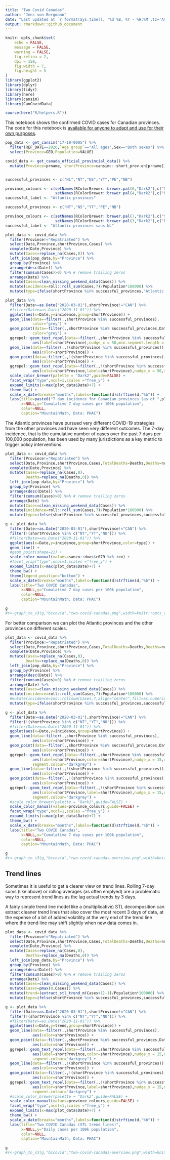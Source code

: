 ```yaml
---
title: "Two Covid Canadas"
author: "Jens von Bergmann"
date: "Last updated at `r format(Sys.time(), '%d %B, %Y - %H:%M',tz='America/Vancouver')`"
output: rmarkdown::github_document
---
```


```r
knitr::opts_chunk$set(
	echo = FALSE,
	message = FALSE,
	warning = FALSE,
	fig.retina = 2,
	dpi = 150,
	fig.width = 7,
	fig.height = 5
) 
library(ggplot2)
library(dplyr)
library(tidyr)
library(here)
library(cansim)
library(CanCovidData)

source(here("R/helpers.R"))
```

This notebook shows the confirmed COVID cases for Canadian provinces. The code for this notebook is [available for anyone to adapt and use for their own purposes](https://github.com/mountainMath/BCCovidSnippets/blob/main/two_covid_canadas.Rmd).

```r
pop_data <- get_cansim("17-10-0005") %>%
  filter(REF_DATE==2020,`Age group`=="All ages",Sex=="Both sexes") %>%
  select(Province=GEO,Population=VALUE)

covid_data <- get_canada_official_provincial_data() %>%
  mutate(Province=prname, shortProvince=cansim:::short_prov.en[prname])


successful_provinces <- c("NL","NT","NS","YT","PE","NB")

province_colours <- c(setNames(RColorBrewer::brewer.pal(6,"Dark2"),c("SK","AB","BC","MB","ON","QC")),
                      setNames(RColorBrewer::brewer.pal(4,"Dark2"),c("NL","NS","PE","NB")))
successful_label <- "Atlantic provinces"

successful_provinces <- c("NT","NS","YT","PE","NB")

province_colours <- c(setNames(RColorBrewer::brewer.pal(7,"Dark2"),c("SK","AB","BC","MB","ON","QC","NS")),
                      setNames(RColorBrewer::brewer.pal(3,"Dark2"),c("NL","PE","NB")))
successful_label <- "Atlantic provinces sans NL"
```

```r

plot_data <- covid_data %>% 
  filter(Province!="Repatriated") %>%
  select(Date,Province,shortProvince,Cases) %>%
  complete(Date,Province) %>%
  mutate(Cases=replace_na(Cases,0)) %>%
  left_join(pop_data,by="Province") %>%
  group_by(Province) %>%
  arrange(desc(Date)) %>%
  filter(cumsum(Cases)>0) %>% # remove trailing zeros
  arrange(Date) %>%
  mutate(Cases=clean_missing_weekend_data(Cases)) %>%
  mutate(incidence=roll::roll_sum(Cases,7)/Population*100000) %>%
  mutate(type=ifelse(shortProvince %in% successful_provinces,"Atlantic bubble & Territories","Rest of Canada"))

plot_data %>%
  filter(Date>=as.Date("2020-03-01"),shortProvince!="CAN") %>%
  #filter(Date>=as.Date("2020-11-01")) %>%
  ggplot(aes(x=Date,y=incidence,group=shortProvince)) +
  geom_line(data=~filter(.,shortProvince %in% successful_provinces),
            color="grey") +
  geom_point(data=~filter(.,shortProvince %in% successful_provinces,Date==max(Date)),
            color="grey") +
  ggrepel::geom_text_repel(data=~filter(.,shortProvince %in% successful_provinces,Date==max(Date)),
            aes(label=shortProvince),nudge_x = 50,min.segment.length = 0,color="grey",direction="y") +
  geom_line(data=~filter(.,!(shortProvince %in% successful_provinces)),
            aes(color=shortProvince)) +
  geom_point(data=~filter(.,!(shortProvince %in% successful_provinces),Date==max(Date)),
            aes(color=shortProvince)) +
  ggrepel::geom_text_repel(data=~filter(.,!(shortProvince %in% successful_provinces),Date==max(Date)),
            aes(color=shortProvince,label=shortProvince),nudge_x = 50,min.segment.length = 0,direction="y") +
  scale_color_brewer(palette = "Dark2",guide=FALSE) +
  facet_wrap("type",ncol=1,scales ="free_y") +
  expand_limits(x=max(plot_data$Date)+7) +
  theme_bw() +
  scale_x_date(breaks="months",labels=function(d)strftime(d,"%b")) +
  labs(title=paste0("7 day incidence for Canadian provinces (as of ",plot_data$Date %>% last,")"),
       x=NULL,y="Cumulative 7 day cases per 100k population",
       color=NULL,
       caption="MountainMath, Data: PHAC")
```

The Atlantic provinces have pursued very different COVID-19 strategies from the other provinces and have seen very different outcomes. The 7-day incidence, that is the cumulative number of cases over the past 7 days per 100,000 population, has been used by many jurisdictions as a key metric to trigger policy interventions.

```r

plot_data <- covid_data %>% 
  filter(Province!="Repatriated") %>%
  select(Date,Province,shortProvince,Cases,TotalDeaths=Deaths,Deaths=numdeathstoday) %>%
  complete(Date,Province) %>%
  mutate(Cases=replace_na(Cases,0),
         Deaths=replace_na(Deaths,0)) %>%
  left_join(pop_data,by="Province") %>%
  group_by(Province) %>%
  arrange(desc(Date)) %>%
  filter(cumsum(Cases)>0) %>% # remove trailing zeros
  arrange(Date) %>%
  mutate(Cases=clean_missing_weekend_data(Cases)) %>%
  mutate(incidence=roll::roll_sum(Cases,7)/Population*100000) %>%
  mutate(type=ifelse(shortProvince %in% successful_provinces,successful_label,"Other provinces"))

g <- plot_data %>%
  filter(Date>=as.Date("2020-03-01"),shortProvince!="CAN") %>%
  filter(!(shortProvince %in% c("NT","YT","NU"))) %>%
  #filter(Date>=as.Date("2020-11-01")) %>%
  ggplot(aes(x=Date,y=incidence,group=shortProvince,color=type)) +
  geom_line() +
  #geom_point(shape=21) +
  scale_color_manual(values=sanzo::duos$c079 %>% rev) +
  #facet_wrap("type",ncol=1,scales ="free_y") +
  expand_limits(x=max(plot_data$Date)+7) +
  theme_bw() +
  theme(legend.position="bottom") +
  scale_x_date(breaks="months",labels=function(d)strftime(d,"%b")) +
  labs(title="Two COVID Canadas",
       x=NULL,y="Cumulative 7 day cases per 100k population",
       color=NULL,
       caption="MountainMath, Data: PHAC")

g
#r<-graph_to_s3(g,"bccovid","two-covid-canadas.png",width=knitr::opts_chunk$get('fig.width'),height=knitr::opts_chunk$get('fig.height'))
```

For better comparison we can plot the Atlantic provinces and the other provinces on different scales.


```r
plot_data <- covid_data %>% 
  filter(Province!="Repatriated") %>%
  select(Date,Province,shortProvince,Cases,TotalDeaths=Deaths,Deaths=numdeathstoday) %>%
  complete(Date,Province) %>%
  mutate(Cases=replace_na(Cases,0),
         Deaths=replace_na(Deaths,0)) %>%
  left_join(pop_data,by="Province") %>%
  group_by(Province) %>%
  arrange(desc(Date)) %>%
  filter(cumsum(Cases)>0) %>% # remove trailing zeros
  arrange(Date) %>%
  mutate(Cases=clean_missing_weekend_data(Cases)) %>%
  mutate(incidence=roll::roll_sum(Cases,7)/Population*100000) %>%
  #mutate(incidence=zoo::rollsum(Cases,7,align="center",fill=as.numeric(NA))/Population*100000) %>%
  mutate(type=ifelse(shortProvince %in% successful_provinces,successful_label,"Other provinces")) 

g <- plot_data %>%
  filter(Date>=as.Date("2020-03-01"),shortProvince!="CAN") %>%
  filter(!(shortProvince %in% c("NT","YT","NU"))) %>%
  #filter(Date>=as.Date("2020-11-01")) %>%
  ggplot(aes(x=Date,y=incidence,group=shortProvince)) +
  geom_line(data=~filter(.,shortProvince %in% successful_provinces),
            aes(color=shortProvince)) +
  geom_point(data=~filter(.,shortProvince %in% successful_provinces,Date==max(Date)),
            aes(color=shortProvince)) +
  ggrepel::geom_text_repel(data=~filter(.,shortProvince %in% successful_provinces,Date==max(Date)),
            aes(label=shortProvince,color=shortProvince),nudge_x = 15,direction="y",
            segment.colour="darkgrey") +
  geom_line(data=~filter(.,!(shortProvince %in% successful_provinces)),
            aes(color=shortProvince)) +
  geom_point(data=~filter(.,!(shortProvince %in% successful_provinces),Date==max(Date)),
            aes(color=shortProvince)) +
  ggrepel::geom_text_repel(data=~filter(.,!(shortProvince %in% successful_provinces),Date==max(Date)),
            aes(color=shortProvince,label=shortProvince),nudge_x = 15,direction="y",
            segment.colour="darkgrey") +
  #scale_color_brewer(palette = "Dark2",guide=FALSE) +
  scale_color_manual(values=province_colours,guide=FALSE) +
  facet_wrap("type",ncol=1,scales ="free_y") +
  expand_limits(x=max(plot_data$Date)+7) +
  theme_bw() +
  scale_x_date(breaks="months",labels=function(d)strftime(d,"%b")) +
  labs(title="Two COVID Canadas",
       x=NULL,y="Cumulative 7 day cases per 100k population",
       color=NULL,
       caption="MountainMath, Data: PHAC")

g
#r<-graph_to_s3(g,"bccovid","two-covid-canadas-overview.png",width=knitr::opts_chunk$get('fig.width'),height=knitr::opts_chunk$get('fig.height'))
```

## Trend lines
Sometimes it is useful to get a clearer view on trend lines. Rolling 7-day sums (like above) or rolling averages (as often emplyed) are a problematic way to represent trend lines as the lag actual trends by 3 days. 

A fairly simple trend line model like a (multiplicative) STL decomposition can extract cleaner trend lines that also cover the most recent 3 days of data, at the expense of a bit of added volatility at the very end of the trend line where the trend line may shift slightly when new data comes in.


```r
plot_data <- covid_data %>% 
  filter(Province!="Repatriated") %>%
  select(Date,Province,shortProvince,Cases,TotalDeaths=Deaths,Deaths=numdeathstoday) %>%
  complete(Date,Province) %>%
  mutate(Cases=replace_na(Cases,0),
         Deaths=replace_na(Deaths,0)) %>%
  left_join(pop_data,by="Province") %>%
  group_by(Province) %>%
  arrange(desc(Date)) %>%
  filter(cumsum(Cases)>0) %>% # remove trailing zeros
  arrange(Date) %>%
  mutate(Cases=clean_missing_weekend_data(Cases)) %>%
  mutate(Cases=pmax(0,Cases)) %>%
  mutate(trend=(extract_stl_trend_m(Cases+1)-1)/Population*100000) %>%
  mutate(type=ifelse(shortProvince %in% successful_provinces,successful_label,"Other provinces")) 

g <- plot_data %>%
  filter(Date>=as.Date("2020-03-01"),shortProvince!="CAN") %>%
  filter(!(shortProvince %in% c("NT","YT","NU"))) %>%
  #filter(Date>=as.Date("2020-11-01")) %>%
  ggplot(aes(x=Date,y=trend,group=shortProvince)) +
  geom_line(data=~filter(.,shortProvince %in% successful_provinces),
            aes(color=shortProvince)) +
  geom_point(data=~filter(.,shortProvince %in% successful_provinces,Date==max(Date)),
            aes(color=shortProvince)) +
  ggrepel::geom_text_repel(data=~filter(.,shortProvince %in% successful_provinces,Date==max(Date)),
            aes(label=shortProvince,color=shortProvince),nudge_x = 15,direction="y",
            segment.colour="darkgrey") +
  geom_line(data=~filter(.,!(shortProvince %in% successful_provinces)),
            aes(color=shortProvince)) +
  geom_point(data=~filter(.,!(shortProvince %in% successful_provinces),Date==max(Date)),
            aes(color=shortProvince)) +
  ggrepel::geom_text_repel(data=~filter(.,!(shortProvince %in% successful_provinces),Date==max(Date)),
            aes(color=shortProvince,label=shortProvince),nudge_x = 15,direction="y",
            segment.colour="darkgrey") +
  #scale_color_brewer(palette = "Dark2",guide=FALSE) +
  scale_color_manual(values=province_colours,guide=FALSE) +
  facet_wrap("type",ncol=1,scales ="free_y") +
  expand_limits(x=max(plot_data$Date)+7) +
  theme_bw() +
  scale_x_date(breaks="months",labels=function(d)strftime(d,"%b")) +
  labs(title="Two COVID Canadas (STL trend lines)",
       x=NULL,y="Daily cases per 100k population",
       color=NULL,
       caption="MountainMath, Data: PHAC")

g
#r<-graph_to_s3(g,"bccovid","two-covid-canadas-overview.png",width=knitr::opts_chunk$get('fig.width'),height=knitr::opts_chunk$get('fig.height'))
```
